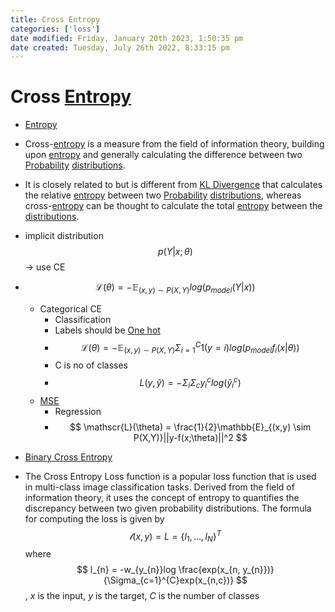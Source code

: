 ```yaml
---
title: Cross Entropy
categories: ['loss']
date modified: Friday, January 20th 2023, 1:50:35 pm
date created: Tuesday, July 26th 2022, 8:33:15 pm
---
```


# Cross [Entropy](Entropy.qmd)
- [Entropy](Entropy.qmd)
- Cross-[entropy](Entropy.qmd) is a measure from the field of information theory, building upon [entropy](Entropy.qmd) and generally calculating the difference between two [Probability](Probability.qmd) [distributions](distributions).
- It is closely related to but is different from [KL Divergence](KL%20Divergence.qmd) that calculates the relative [entropy](Entropy.qmd) between two [Probability](Probability.qmd) [distributions](distributions), whereas cross-[entropy](Entropy.qmd) can be thought to calculate the total [entropy](Entropy.qmd) between the [distributions](Distributions.qmd).
- implicit distribution $$
p(Y|x;\theta)
$$ -> use CE
- $$
\mathscr{L}(\theta) = -\mathbb{E}_{(x,y) \sim P(X,Y)} log (p_{model}(Y|x))
$$
	- Categorical CE
		- Classification
		- Labels should be [One hot](One hot.qmd) 
		- $$
\mathscr{L}(\theta) = -\mathbb{E}_{(x,y) \sim P(X,Y)} \Sigma_{i=1}^C 1(y=i)log (p_{model}f_i(x|\theta))
$$
		- C is no of classes
		- $$
L(y, \hat y) = - \Sigma_{i}\Sigma_{c}y_{i}^{c} log(\hat y_{i}^{c})
$$
	- [MSE](MSE.qmd)
		- Regression
		- $$
\mathscr{L}(\theta) = \frac{1}{2}\mathbb{E}_{(x,y) \sim P(X,Y)}||y-f(x;\theta)||^2
$$
- [Binary Cross Entropy](Binary Cross Entropy.qmd)

- The Cross Entropy Loss function is a popular loss function that is used in multi-class image classification tasks. Derived from the field of information theory, it uses the concept of entropy to quantifies the discrepancy between two given probability distributions. The formula for computing the loss is given by $$
\mathscr{l}(x,y) = L = \{l_{1}, ..., l_{N}\}^{T}
$$ where $$
l_{n} = -w_{y_{n}}log \frac{exp(x_{n, y_{n}})}{\Sigma_{c=1}^{C}exp(x_{n,c})}
$$, $x$ is the input, $y$ is the target, $C$ is the number of classes



